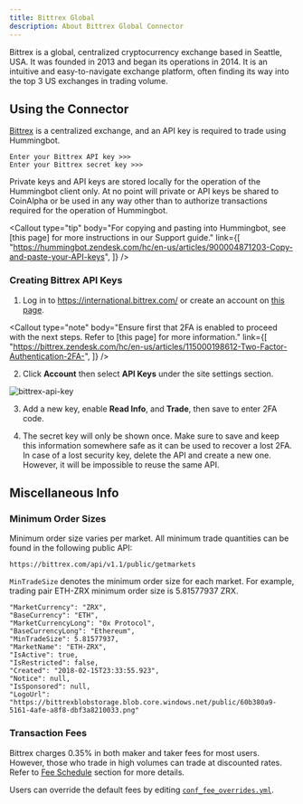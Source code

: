 ```yaml
---
title: Bittrex Global
description: About Bittrex Global Connector
---
```



Bittrex is a global, centralized cryptocurrency exchange based in Seattle, USA. It was founded in 2013 and began its operations in 2014. It is an intuitive and easy-to-navigate exchange platform, often finding its way into the top 3 US exchanges in trading volume.

## Using the Connector

[Bittrex](https://international.bittrex.com/) is a centralized exchange, and an API key is required to trade using Hummingbot.

```
Enter your Bittrex API key >>>
Enter your Bittrex secret key >>>
```

Private keys and API keys are stored locally for the operation of the Hummingbot client only. At no point will private or API keys be shared to CoinAlpha or be used in any way other than to authorize transactions required for the operation of Hummingbot.

<Callout
  type="tip"
  body="For copying and pasting into Hummingbot, see [this page] for more instructions in our Support guide."
  link={[
    "https://hummingbot.zendesk.com/hc/en-us/articles/900004871203-Copy-and-paste-your-API-keys",
  ]}
/>

### Creating Bittrex API Keys

1. Log in to https://international.bittrex.com/ or create an account on [this page](https://international.bittrex.com/account/register).

<Callout
  type="note"
  body="Ensure first that 2FA is enabled to proceed with the next steps. Refer to [this page] for more information."
  link={[
    "https://bittrex.zendesk.com/hc/en-us/articles/115000198612-Two-Factor-Authentication-2FA-",
  ]}
/>

2. Click **Account** then select **API Keys** under the site settings section.

![bittrex-api-key](/img/bittrex_api_key.png)

3. Add a new key, enable **Read Info**, and **Trade**, then save to enter 2FA code.

<Callout
  type="warning"
  body="For API key permissions, we recommend using #trade# enabled API keys; enabling #withdraw#, or the equivalent is unnecessary for current Hummingbot strategies."
/>

4. The secret key will only be shown once. Make sure to save and keep this information somewhere safe as it can be used to recover a lost 2FA. In case of a lost security key, delete the API and create a new one. However, it will be impossible to reuse the same API.

## Miscellaneous Info

### Minimum Order Sizes

Minimum order size varies per market. All minimum trade quantities can be found in the following public API:

```
https://bittrex.com/api/v1.1/public/getmarkets
```

`MinTradeSize` denotes the minimum order size for each market. For example, trading pair ETH-ZRX minimum order size is 5.81577937 ZRX.

```
"MarketCurrency": "ZRX",
"BaseCurrency": "ETH",
"MarketCurrencyLong": "0x Protocol",
"BaseCurrencyLong": "Ethereum",
"MinTradeSize": 5.81577937,
"MarketName": "ETH-ZRX",
"IsActive": true,
"IsRestricted": false,
"Created": "2018-02-15T23:33:55.923",
"Notice": null,
"IsSponsored": null,
"LogoUrl": "https://bittrexblobstorage.blob.core.windows.net/public/60b380a9-5161-4afe-a8f8-dbf3a8210033.png"
```

### Transaction Fees

Bittrex charges 0.35% in both maker and taker fees for most users. However, those who trade in high volumes can trade at discounted rates. Refer to [Fee Schedule](https://bittrex.zendesk.com/hc/en-us/articles/115000199651-What-fees-does-Bittrex-charge-/) section for more details.

Users can override the default fees by editing [`conf_fee_overrides.yml`](/operation/override-fees/).
